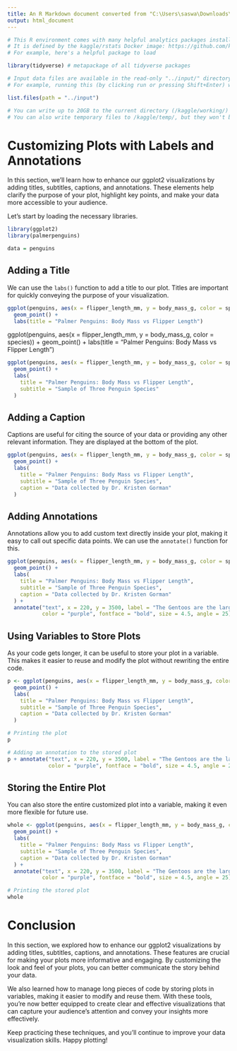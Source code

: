```yaml
---
title: An R Markdown document converted from "C:\Users\saswa\Downloads\module-4-annotation-layer.ipynb"
output: html_document
---
```


```r
# This R environment comes with many helpful analytics packages installed
# It is defined by the kaggle/rstats Docker image: https://github.com/kaggle/docker-rstats
# For example, here's a helpful package to load

library(tidyverse) # metapackage of all tidyverse packages

# Input data files are available in the read-only "../input/" directory
# For example, running this (by clicking run or pressing Shift+Enter) will list all files under the input directory

list.files(path = "../input")

# You can write up to 20GB to the current directory (/kaggle/working/) that gets preserved as output when you create a version using "Save & Run All" 
# You can also write temporary files to /kaggle/temp/, but they won't be saved outside of the current session
```

# Customizing Plots with Labels and Annotations

In this section, we'll learn how to enhance our ggplot2 visualizations by adding titles, subtitles, captions, and annotations. These elements help clarify the purpose of your plot, highlight key points, and make your data more accessible to your audience.

Let's start by loading the necessary libraries.

```r
library(ggplot2)
library(palmerpenguins)

data = penguins
```

## Adding a Title

We can use the `labs()` function to add a title to our plot. Titles are important for quickly conveying the purpose of your visualization.

```r
ggplot(penguins, aes(x = flipper_length_mm, y = body_mass_g, color = species)) +
  geom_point() +
  labs(title = "Palmer Penguins: Body Mass vs Flipper Length")
```

ggplot(penguins, aes(x = flipper_length_mm, y = body_mass_g, color = species)) +
  geom_point() +
  labs(title = "Palmer Penguins: Body Mass vs Flipper Length")

```r
ggplot(penguins, aes(x = flipper_length_mm, y = body_mass_g, color = species)) +
  geom_point() +
  labs(
    title = "Palmer Penguins: Body Mass vs Flipper Length",
    subtitle = "Sample of Three Penguin Species"
  )
```

## Adding a Caption

Captions are useful for citing the source of your data or providing any other relevant information. They are displayed at the bottom of the plot.

```r
ggplot(penguins, aes(x = flipper_length_mm, y = body_mass_g, color = species)) +
  geom_point() +
  labs(
    title = "Palmer Penguins: Body Mass vs Flipper Length",
    subtitle = "Sample of Three Penguin Species",
    caption = "Data collected by Dr. Kristen Gorman"
  )
```

## Adding Annotations

Annotations allow you to add custom text directly inside your plot, making it easy to call out specific data points. We can use the `annotate()` function for this.

```r
ggplot(penguins, aes(x = flipper_length_mm, y = body_mass_g, color = species)) +
  geom_point() +
  labs(
    title = "Palmer Penguins: Body Mass vs Flipper Length",
    subtitle = "Sample of Three Penguin Species",
    caption = "Data collected by Dr. Kristen Gorman"
  ) +
  annotate("text", x = 220, y = 3500, label = "The Gentoos are the largest", 
           color = "purple", fontface = "bold", size = 4.5, angle = 25)
```

## Using Variables to Store Plots

As your code gets longer, it can be useful to store your plot in a variable. This makes it easier to reuse and modify the plot without rewriting the entire code.

```r
p <- ggplot(penguins, aes(x = flipper_length_mm, y = body_mass_g, color = species)) +
  geom_point() +
  labs(
    title = "Palmer Penguins: Body Mass vs Flipper Length",
    subtitle = "Sample of Three Penguin Species",
    caption = "Data collected by Dr. Kristen Gorman"
  )

# Printing the plot
p

# Adding an annotation to the stored plot
p + annotate("text", x = 220, y = 3500, label = "The Gentoos are the largest", 
             color = "purple", fontface = "bold", size = 4.5, angle = 25)
```

## Storing the Entire Plot

You can also store the entire customized plot into a variable, making it even more flexible for future use.

```r
whole <- ggplot(penguins, aes(x = flipper_length_mm, y = body_mass_g, color = species)) +
  geom_point() +
  labs(
    title = "Palmer Penguins: Body Mass vs Flipper Length",
    subtitle = "Sample of Three Penguin Species",
    caption = "Data collected by Dr. Kristen Gorman"
  ) +
  annotate("text", x = 220, y = 3500, label = "The Gentoos are the largest", 
           color = "purple", fontface = "bold", size = 4.5, angle = 25)

# Printing the stored plot
whole
```

# Conclusion

In this section, we explored how to enhance our ggplot2 visualizations by adding titles, subtitles, captions, and annotations. These features are crucial for making your plots more informative and engaging. By customizing the look and feel of your plots, you can better communicate the story behind your data.

We also learned how to manage long pieces of code by storing plots in variables, making it easier to modify and reuse them. With these tools, you're now better equipped to create clear and effective visualizations that can capture your audience's attention and convey your insights more effectively.

Keep practicing these techniques, and you'll continue to improve your data visualization skills. Happy plotting!

